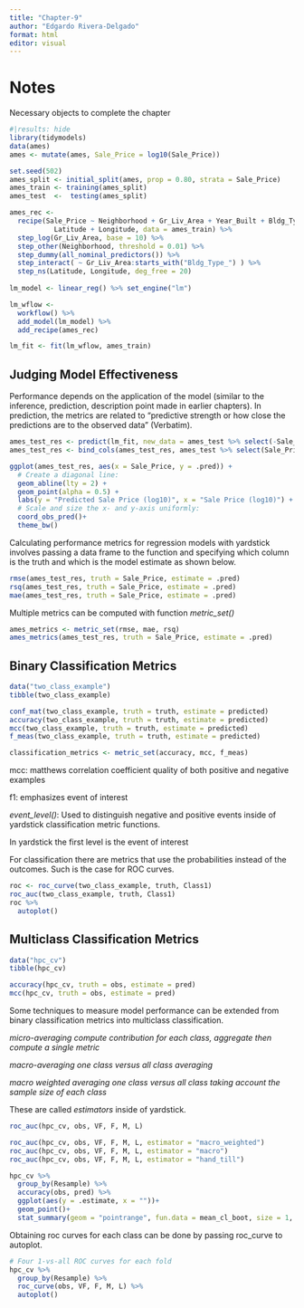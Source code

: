 ```yaml
---
title: "Chapter-9"
author: "Edgardo Rivera-Delgado"
format: html
editor: visual
---
```


# Notes

Necessary objects to complete the chapter

```r
#|results: hide
library(tidymodels)
data(ames)
ames <- mutate(ames, Sale_Price = log10(Sale_Price))

set.seed(502)
ames_split <- initial_split(ames, prop = 0.80, strata = Sale_Price)
ames_train <- training(ames_split)
ames_test  <-  testing(ames_split)

ames_rec <- 
  recipe(Sale_Price ~ Neighborhood + Gr_Liv_Area + Year_Built + Bldg_Type + 
           Latitude + Longitude, data = ames_train) %>%
  step_log(Gr_Liv_Area, base = 10) %>% 
  step_other(Neighborhood, threshold = 0.01) %>% 
  step_dummy(all_nominal_predictors()) %>% 
  step_interact( ~ Gr_Liv_Area:starts_with("Bldg_Type_") ) %>% 
  step_ns(Latitude, Longitude, deg_free = 20)
  
lm_model <- linear_reg() %>% set_engine("lm")

lm_wflow <- 
  workflow() %>% 
  add_model(lm_model) %>% 
  add_recipe(ames_rec)

lm_fit <- fit(lm_wflow, ames_train)
```

## Judging Model Effectiveness

Performance depends on the application of the model (similar to the inference, prediction, description point made in earlier chapters). In prediction, the metrics are related to "predictive strength or how close the predictions are to the observed data" (Verbatim).

```r
ames_test_res <- predict(lm_fit, new_data = ames_test %>% select(-Sale_Price))
ames_test_res <- bind_cols(ames_test_res, ames_test %>% select(Sale_Price))
```

```r
ggplot(ames_test_res, aes(x = Sale_Price, y = .pred)) + 
  # Create a diagonal line:
  geom_abline(lty = 2) + 
  geom_point(alpha = 0.5) + 
  labs(y = "Predicted Sale Price (log10)", x = "Sale Price (log10)") +
  # Scale and size the x- and y-axis uniformly:
  coord_obs_pred()+
  theme_bw()


```

Calculating performance metrics for regression models with yardstick involves passing a data frame to the function and specifying which column is the truth and which is the model estimate as shown below.

```r
rmse(ames_test_res, truth = Sale_Price, estimate = .pred)
rsq(ames_test_res, truth = Sale_Price, estimate = .pred)
mae(ames_test_res, truth = Sale_Price, estimate = .pred)
```

Multiple metrics can be computed with function *metric_set()*

```r
ames_metrics <- metric_set(rmse, mae, rsq)
ames_metrics(ames_test_res, truth = Sale_Price, estimate = .pred)
```

## Binary Classification Metrics

```r
data("two_class_example")
tibble(two_class_example)
```

```r
conf_mat(two_class_example, truth = truth, estimate = predicted)
accuracy(two_class_example, truth = truth, estimate = predicted)
mcc(two_class_example, truth = truth, estimate = predicted)
f_meas(two_class_example, truth = truth, estimate = predicted)

classification_metrics <- metric_set(accuracy, mcc, f_meas)
```

mcc: matthews correlation coefficient quality of both positive and negative examples

f1: emphasizes event of interest

*event_level()*: Used to distinguish negative and positive events inside of yardstick classification metric functions.

In yardstick the first level is the event of interest

For classification there are metrics that use the probabilities instead of the outcomes. Such is the case for ROC curves.

```r
roc <- roc_curve(two_class_example, truth, Class1)
roc_auc(two_class_example, truth, Class1)
roc %>% 
  autoplot()
```

## Multiclass Classification Metrics

```r
data("hpc_cv")
tibble(hpc_cv)
```

```r
accuracy(hpc_cv, truth = obs, estimate = pred)
mcc(hpc_cv, truth = obs, estimate = pred)
```

Some techniques to measure model performance can be extended from binary classification metrics into multiclass classification.

*micro-averaging compute contribution for each class, aggregate then compute a single metric*

*macro-averaging one class versus all class averaging*

*macro weighted averaging one class versus all class taking account the sample size of each class*

These are called *estimators* inside of yardstick.

```r
roc_auc(hpc_cv, obs, VF, F, M, L)

roc_auc(hpc_cv, obs, VF, F, M, L, estimator = "macro_weighted")
roc_auc(hpc_cv, obs, VF, F, M, L, estimator = "macro")
roc_auc(hpc_cv, obs, VF, F, M, L, estimator = "hand_till")

```

```r
hpc_cv %>% 
  group_by(Resample) %>% 
  accuracy(obs, pred) %>% 
  ggplot(aes(y = .estimate, x = ""))+
  geom_point()+
  stat_summary(geom = "pointrange", fun.data = mean_cl_boot, size = 1, color = "red")
```

Obtaining roc curves for each class can be done by passing roc_curve to autoplot.

```r
# Four 1-vs-all ROC curves for each fold
hpc_cv %>% 
  group_by(Resample) %>% 
  roc_curve(obs, VF, F, M, L) %>% 
  autoplot()
```
